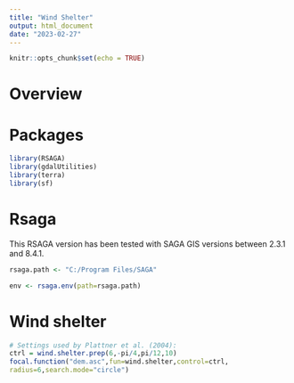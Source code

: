 ```yaml
---
title: "Wind Shelter"
output: html_document
date: "2023-02-27"
---
```





```r
knitr::opts_chunk$set(echo = TRUE)
```

# Overview


# Packages
```r
library(RSAGA)
library(gdalUtilities)
library(terra)
library(sf)
```



# Rsaga 
This RSAGA version has been tested with SAGA GIS versions between 2.3.1 and 8.4.1.
```r
rsaga.path <- "C:/Program Files/SAGA"
```

```r
env <- rsaga.env(path=rsaga.path) 
```


# Wind shelter
```r
# Settings used by Plattner et al. (2004):
ctrl = wind.shelter.prep(6,-pi/4,pi/12,10)
focal.function("dem.asc",fun=wind.shelter,control=ctrl,
radius=6,search.mode="circle")
```



